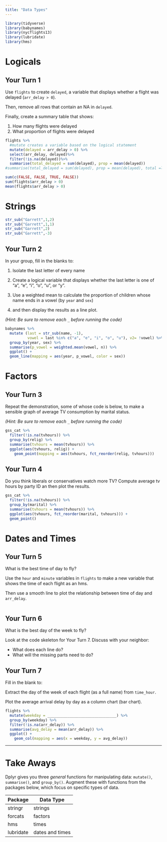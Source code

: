```yaml
---
title: "Data Types"
---
```


```r
library(tidyverse)
library(babynames)
library(nycflights13)
library(lubridate)
library(hms)
```

# Logicals

## Your Turn 1

Use `flights` to create `delayed`, a variable that displays whether a flight was delayed (`arr_delay > 0`).

Then, remove all rows that contain an NA in `delayed`. 

Finally, create a summary table that shows:

1. How many flights were delayed  
2. What proportion of flights were delayed

```r
flights %>%
  #mutate creates a variable based on the logical statement
  mutate(delayed = arr_delay > 0) %>%
  select(arr_delay, delayed)%>%
  filter(!is.na(delayed))%>%
  summarise(total_delayed = sum(delayed), prop = mean(delayed))
#summarise(total_delayed = sum(delayed), prop = mean(delayed), total =length(delayed))

sum(c(FALSE, FALSE, TRUE, FALSE))
sum(flights$arr_delay > 0)
mean(flights$arr_delay > 0)

```

# Strings

```r
str_sub("Garrett",1,2)
str_sub("Garrett",1,1)
str_sub("Garrett",2)
str_sub("Garrett",-3)
```



## Your Turn 2

In your group, fill in the blanks to:

1. Isolate the last letter of every name 

2. Create a logical variable that displays whether the last letter is one of "a", "e", "i", "o", "u", or "y".  

3. Use a weighted mean to calculate the proportion of children whose name ends in a vowel (by `year` and `sex`)   
4. and then display the results as a line plot.

*(Hint: Be sure to remove each `_` before running the code)*

```r
babynames %>%
  mutate (last = str_sub(name, -1), 
          vowel = last %in% c("a", "e", "i", "o", "u"), v2= !vowel) %>%
  group_by(year, sex) %>%
  summarise(p_vowel = weighted.mean(vowel, n)) %>%
  ggplot() +
  geom_line(mapping = aes(year, p_vowel, color = sex))
```

# Factors

## Your Turn 3

Repeat the demonstration, some of whose code is below, to make a sensible graph of average TV consumption by marital status.

*(Hint: Be sure to remove each `_` before running the code)*

```r
gss_cat %>%
  filter(!is.na(tvhours)) %>%
  group_by(relig) %>%
  summarise(tvhours = mean(tvhours)) %>%
  ggplot(aes(tvhours, relig)) +
    geom_point(mapping = aes(tvhours, fct_reorder(relig, tvhours)))
```

## Your Turn 4

Do you think liberals or conservatives watch more TV?
Compute average tv hours by party ID an then plot the results.

```r
gss_cat %>%
  filter(!is.na(tvhours)) %>%
  group_by(marital) %>%
  summarise(tvhours = mean(tvhours)) %>%
  ggplot(aes(tvhours, fct_reorder(marital, tvhours))) +
  geom_point()
```

# Dates and Times

## Your Turn 5

What is the best time of day to fly?

Use the `hour` and `minute` variables in `flights` to make a new variable that shows the time of each flight as an hms. 

Then use a smooth line to plot the relationship between time of day and `arr_delay`.

```r

```

## Your Turn 6

What is the best day of the week to fly?

Look at the code skeleton for Your Turn 7. Discuss with your neighbor:

* What does each line do?
* What will the missing parts need to do?

## Your Turn 7

Fill in the blank to:

Extract the day of the week of each flight (as a full name) from `time_hour`. 

Plot the average arrival delay by day as a column chart (bar chart).

```r
flights %>% 
  mutate(weekday = _______________________________) %>% 
  group_by(weekday) %>% 
  filter(!is.na(arr_delay)) %>% 
  summarise(avg_delay = mean(arr_delay)) %>% 
  ggplot() +
    geom_col(mapping = aes(x = weekday, y = avg_delay))
```

***

# Take Aways

Dplyr gives you three _general_ functions for manipulating data: `mutate()`, `summarise()`, and `group_by()`. Augment these with functions from the packages below, which focus on specific types of data.

Package   | Data Type
--------- | --------
stringr   | strings
forcats   | factors
hms       | times
lubridate | dates and times

